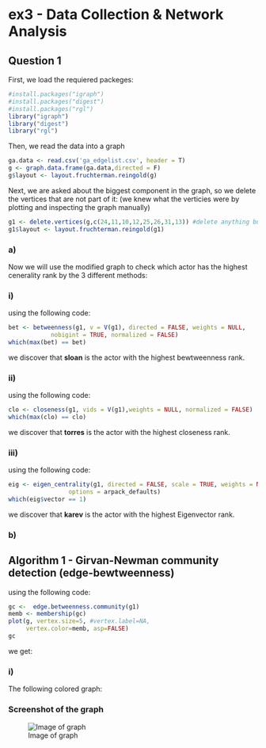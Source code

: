 # ex3 - Data Collection & Network Analysis

## Question 1

First, we load the requiered packeges:

```r
#install.packages("igraph")
#install.packages("digest")
#install.packages("rgl")
library("igraph")
library("digest")
library("rgl")
```

Then, we read the data into a graph

```r
ga.data <- read.csv('ga_edgelist.csv', header = T)
g <- graph.data.frame(ga.data,directed = F)
g$layout <- layout.fruchterman.reingold(g)
```

Next, we are asked about the biggest component in the graph, so we delete the vertices that are not part of it:
(we knew what the verticies were by plotting and inspecting the graph manually)

```r
g1 <- delete.vertices(g,c(24,11,10,12,25,26,31,13)) #delete anything but the biggest component
g1$layout <- layout.fruchterman.reingold(g1)
```
### a)

Now we will use the modified graph to check which actor has the highest cenerality rank by the 3 different methods:

### i)

using the following code:

```r
bet <- betweenness(g1, v = V(g1), directed = FALSE, weights = NULL,
            nobigint = TRUE, normalized = FALSE)
which(max(bet) == bet)
```
we discover that **sloan** is the actor with the highest bewtweenness rank.

### ii)

using the following code:

```r
clo <- closeness(g1, vids = V(g1),weights = NULL, normalized = FALSE)
which(max(clo) == clo)
```
we discover that **torres** is the actor with the highest closeness rank.

### iii)

using the following code:

```r
eig <- eigen_centrality(g1, directed = FALSE, scale = TRUE, weights = NULL,
                 options = arpack_defaults)
which(eig$vector == 1)
```
we discover that **karev** is the actor with the highest Eigenvector rank.

### b)

## Algorithm 1 - Girvan-Newman community detection (edge-bewtweenness)

using the following code:

```r
gc <-  edge.betweenness.community(g1)
memb <- membership(gc)
plot(g, vertex.size=5, #vertex.label=NA,
     vertex.color=memb, asp=FALSE)
gc
```
we get:

### i)

The following colored graph:

### Screenshot of the graph
![Image of graph](https://github.com/ex3/images/gc_colored_graph.PNG)



